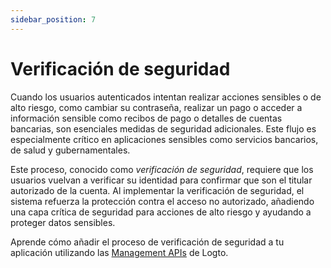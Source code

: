 ```yaml
---
sidebar_position: 7
---
```


# Verificación de seguridad

Cuando los usuarios autenticados intentan realizar acciones sensibles o de alto riesgo, como cambiar su contraseña, realizar un pago o acceder a información sensible como recibos de pago o detalles de cuentas bancarias, son esenciales medidas de seguridad adicionales. Este flujo es especialmente crítico en aplicaciones sensibles como servicios bancarios, de salud y gubernamentales.

Este proceso, conocido como _verificación de seguridad_, requiere que los usuarios vuelvan a verificar su identidad para confirmar que son el titular autorizado de la cuenta. Al implementar la verificación de seguridad, el sistema refuerza la protección contra el acceso no autorizado, añadiendo una capa crítica de seguridad para acciones de alto riesgo y ayudando a proteger datos sensibles.

Aprende cómo añadir el proceso de verificación de seguridad a tu aplicación utilizando las [Management APIs](/end-user-flows/security-verification/by-management-api) de Logto.
